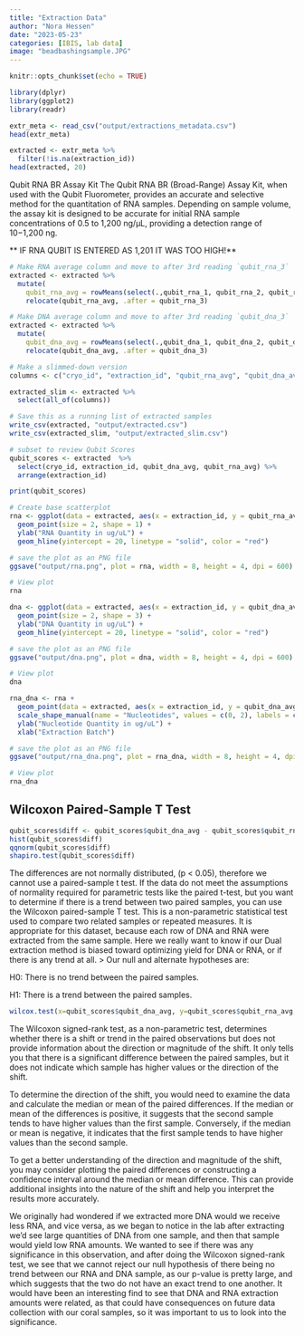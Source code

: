 ```yaml
---
title: "Extraction Data"
author: "Nora Hessen"
date: "2023-05-23"
categories: [IBIS, lab data]
image: "beadbashingsample.JPG"
---
```


```r
knitr::opts_chunk$set(echo = TRUE)
```

```r
library(dplyr)
library(ggplot2)
library(readr)
```

```r
extr_meta <- read_csv("output/extractions_metadata.csv")
head(extr_meta)
```

```r
extracted <- extr_meta %>%
  filter(!is.na(extraction_id))
head(extracted, 20)

```

Qubit RNA BR Assay Kit The Qubit RNA BR (Broad-Range) Assay Kit, when used with the Qubit Fluorometer, provides an accurate and selective method for the quantitation of RNA samples. Depending on sample volume, the assay kit is designed to be accurate for initial RNA sample concentrations of 0.5 to 1,200 ng/µL, providing a detection range of 10−1,200 ng.

\*\* IF RNA QUBIT IS ENTERED AS 1,201 IT WAS TOO HIGH!\*\*

```r
# Make RNA average column and move to after 3rd reading `qubit_rna_3`
extracted <- extracted %>% 
  mutate(
    qubit_rna_avg = rowMeans(select(.,qubit_rna_1, qubit_rna_2, qubit_rna_3))) %>%
    relocate(qubit_rna_avg, .after = qubit_rna_3) 

# Make DNA average column and move to after 3rd reading `qubit_dna_3`
extracted <- extracted %>% 
  mutate(   
    qubit_dna_avg = rowMeans(select(.,qubit_dna_1, qubit_dna_2, qubit_dna_3))) %>%
    relocate(qubit_dna_avg, .after = qubit_dna_3)

# Make a slimmed-down version 
columns <- c("cryo_id", "extraction_id", "qubit_rna_avg", "qubit_dna_avg")

extracted_slim <- extracted %>% 
  select(all_of(columns))

# Save this as a running list of extracted samples
write_csv(extracted, "output/extracted.csv")
write_csv(extracted_slim, "output/extracted_slim.csv")
```

```r
# subset to review Qubit Scores
qubit_scores <- extracted  %>%
  select(cryo_id, extraction_id, qubit_dna_avg, qubit_rna_avg) %>% 
  arrange(extraction_id)

print(qubit_scores)
```

```r
# Create base scatterplot
rna <- ggplot(data = extracted, aes(x = extraction_id, y = qubit_rna_avg, color = cryo_id)) +
  geom_point(size = 2, shape = 1) + 
  ylab("RNA Quantity in ug/uL") + 
  geom_hline(yintercept = 20, linetype = "solid", color = "red")

# save the plot as an PNG file
ggsave("output/rna.png", plot = rna, width = 8, height = 4, dpi = 600)

# View plot
rna
```

```r
dna <- ggplot(data = extracted, aes(x = extraction_id, y = qubit_dna_avg, color = cryo_id)) +
  geom_point(size = 2, shape = 3) + 
  ylab("DNA Quantity in ug/uL") + 
  geom_hline(yintercept = 20, linetype = "solid", color = "red")

# save the plot as an PNG file
ggsave("output/dna.png", plot = dna, width = 8, height = 4, dpi = 600)

# View plot
dna
```

```r
rna_dna <- rna +
  geom_point(data = extracted, aes(x = extraction_id, y = qubit_dna_avg, color = cryo_id), size = 2, shape = 3) +
  scale_shape_manual(name = "Nucleotides", values = c(0, 2), labels = c("RNA", "DNA")) +
  ylab("Nucleotide Quantity in ug/uL") + 
  xlab("Extraction Batch")

# save the plot as an PNG file
ggsave("output/rna_dna.png", plot = rna_dna, width = 8, height = 4, dpi = 600)

# View plot
rna_dna
```
## Wilcoxon Paired-Sample T Test

```r
qubit_scores$diff <- qubit_scores$qubit_dna_avg - qubit_scores$qubit_rna_avg
hist(qubit_scores$diff)
qqnorm(qubit_scores$diff)
shapiro.test(qubit_scores$diff)
```

The differences are not normally distributed, (p \< 0.05), therefore we cannot use a paired-sample t test. If the data do not meet the assumptions of normality required for parametric tests like the paired t-test, but you want to determine if there is a trend between two paired samples, you can use the Wilcoxon paired-sample T test. This is a non-parametric statistical test used to compare two related samples or repeated measures. It is appropriate for this dataset, because each row of DNA and RNA were extracted from the same sample. Here we really want to know if our Dual extraction method is biased toward optimizing yield for DNA or RNA, or if there is any trend at all. \> Our null and alternate hypotheses are:

H0: There is no trend between the paired samples.

H1: There is a trend between the paired samples.

```r
wilcox.test(x=qubit_scores$qubit_dna_avg, y=qubit_scores$qubit_rna_avg, paired=TRUE, alternative = 'two.sided')
```

The Wilcoxon signed-rank test, as a non-parametric test, determines whether there is a shift or trend in the paired observations but does not provide information about the direction or magnitude of the shift. It only tells you that there is a significant difference between the paired samples, but it does not indicate which sample has higher values or the direction of the shift.

To determine the direction of the shift, you would need to examine the data and calculate the median or mean of the paired differences. If the median or mean of the differences is positive, it suggests that the second sample tends to have higher values than the first sample. Conversely, if the median or mean is negative, it indicates that the first sample tends to have higher values than the second sample.

To get a better understanding of the direction and magnitude of the shift, you may consider plotting the paired differences or constructing a confidence interval around the median or mean difference. This can provide additional insights into the nature of the shift and help you interpret the results more accurately.

We originally had wondered if we extracted more DNA would we receive less RNA, and vice versa, as we began to notice in the lab after extracting we'd see large quantities of DNA from one sample, and then that sample would yield low RNA amounts. We wanted to see if there was any significance in this observation, and after doing the Wilcoxon signed-rank test, we see that we cannot reject our null hypothesis of there being no trend between our RNA and DNA sample, as our p-value is pretty large, and which suggests that the two do not have an exact trend to one another.
It would have been an interesting find to see that DNA and RNA extraction amounts were related, as that could have consequences on future data collection with our coral samples, so it was important to us to look into the significance. 